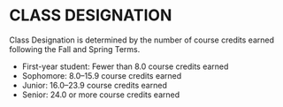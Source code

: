 # CLASS DESIGNATION

Class Designation is determined by the number of course credits earned following the Fall and Spring Terms. 

- First-year student: Fewer than 8.0 course credits earned  
- Sophomore: 8.0–15.9 course credits earned 
- Junior: 16.0–23.9 course credits earned 
- Senior: 24.0 or more course credits earned 



